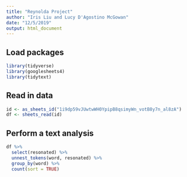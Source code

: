 ```yaml
---
title: "Reynolda Project"
author: "Iris Liu and Lucy D'Agostino McGowan"
date: "12/5/2019"
output: html_document
---
```



## Load packages

```r
library(tidyverse)
library(googlesheets4)
library(tidytext)
```
## Read in data

```r
id <- as_sheets_id("1i9dp59vJUwtwWH0YpipB8qsimyWn_votB8y7n_al8zA")
df <- sheets_read(id)
```

## Perform a text analysis

```r
df %>%
  select(resonated) %>%
  unnest_tokens(word, resonated) %>%
  group_by(word) %>%
  count(sort = TRUE)
```


